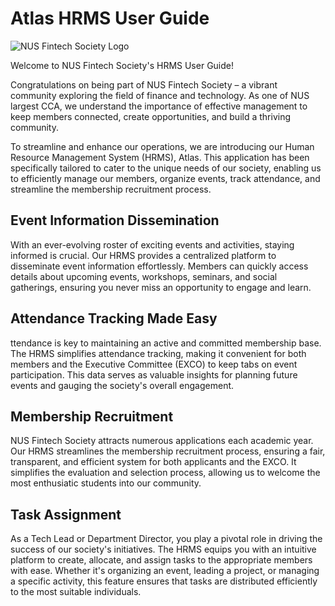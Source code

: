 # Atlas HRMS User Guide

![NUS Fintech Society Logo](/black-fintech-logo.webp)
 
Welcome to NUS Fintech Society's HRMS User Guide!

Congratulations on being part of NUS Fintech Society – a vibrant community exploring the field of finance and technology. As one of NUS largest CCA, we understand the importance of effective management to keep members connected, create opportunities, and build a thriving community.

To streamline and enhance our operations, we are introducing our Human Resource Management System (HRMS), Atlas. This application has been specifically tailored to cater to the unique needs of our society, enabling us to efficiently manage our members, organize events, track attendance, and streamline the membership recruitment process.

## Event Information Dissemination

With an ever-evolving roster of exciting events and activities, staying informed is crucial. Our HRMS provides a centralized platform to disseminate event information effortlessly. Members can quickly access details about upcoming events, workshops, seminars, and social gatherings, ensuring you never miss an opportunity to engage and learn.

## Attendance Tracking Made Easy

ttendance is key to maintaining an active and committed membership base. The HRMS simplifies attendance tracking, making it convenient for both members and the Executive Committee (EXCO) to keep tabs on event participation. This data serves as valuable insights for planning future events and gauging the society's overall engagement.

## Membership Recruitment

NUS Fintech Society attracts numerous applications each academic year. Our HRMS streamlines the membership recruitment process, ensuring a fair, transparent, and efficient system for both applicants and the EXCO. It simplifies the evaluation and selection process, allowing us to welcome the most enthusiatic students into our community.

## Task Assignment

As a Tech Lead or Department Director, you play a pivotal role in driving the success of our society's initiatives. The HRMS equips you with an intuitive platform to create, allocate, and assign tasks to the appropriate members with ease. Whether it's organizing an event, leading a project, or managing a specific activity, this feature ensures that tasks are distributed efficiently to the most suitable individuals.
